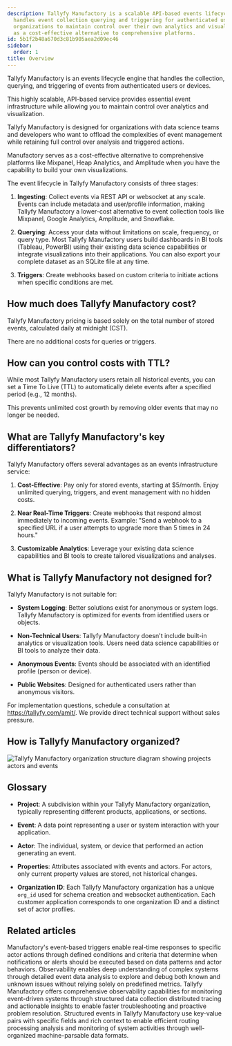 ```yaml
---
description: Tallyfy Manufactory is a scalable API-based events lifecycle engine that
  handles event collection querying and triggering for authenticated users while allowing
  organizations to maintain control over their own analytics and visualization capabilities
  as a cost-effective alternative to comprehensive platforms.
id: 5b1f2b48a670d3c81b905aea2d09ec46
sidebar:
  order: 1
title: Overview
---
```


Tallyfy Manufactory is an events lifecycle engine that handles the collection, querying, and triggering of events from authenticated users or devices.

This highly scalable, API-based service provides essential event infrastructure while allowing you to maintain control over analytics and visualization.

Tallyfy Manufactory is designed for organizations with data science teams and developers who want to offload the complexities of event management while retaining full control over analysis and triggered actions.

Manufactory serves as a cost-effective alternative to comprehensive platforms like Mixpanel, Heap Analytics, and Amplitude when you have the capability to build your own visualizations.

The event lifecycle in Tallyfy Manufactory consists of three stages:

1. **Ingesting**: Collect events via REST API or websocket at any scale. Events can include metadata and user/profile information, making Tallyfy Manufactory a lower-cost alternative to event collection tools like Mixpanel, Google Analytics, Amplitude, and Snowflake.

2. **Querying**: Access your data without limitations on scale, frequency, or query type. Most Tallyfy Manufactory users build dashboards in BI tools (Tableau, PowerBI) using their existing data science capabilities or integrate visualizations into their applications. You can also export your complete dataset as an SQLite file at any time.

3. **Triggers**: Create webhooks based on custom criteria to initiate actions when specific conditions are met.

## How much does Tallyfy Manufactory cost?

Tallyfy Manufactory pricing is based solely on the total number of stored events, calculated daily at midnight (CST).

There are no additional costs for queries or triggers.

## How can you control costs with TTL?

While most Tallyfy Manufactory users retain all historical events, you can set a Time To Live (TTL) to automatically delete events after a specified period (e.g., 12 months).

This prevents unlimited cost growth by removing older events that may no longer be needed.

## What are Tallyfy Manufactory's key differentiators?

Tallyfy Manufactory offers several advantages as an events infrastructure service:

1. **Cost-Effective**: Pay only for stored events, starting at $5/month. Enjoy unlimited querying, triggers, and event management with no hidden costs.

2. **Near Real-Time Triggers**: Create webhooks that respond almost immediately to incoming events. Example: "Send a webhook to a specified URL if a user attempts to upgrade more than 5 times in 24 hours."

3. **Customizable Analytics**: Leverage your existing data science capabilities and BI tools to create tailored visualizations and analyses.

## What is Tallyfy Manufactory not designed for?

Tallyfy Manufactory is not suitable for:

* **System Logging**: Better solutions exist for anonymous or system logs. Tallyfy Manufactory is optimized for events from identified users or objects.

* **Non-Technical Users**: Tallyfy Manufactory doesn't include built-in analytics or visualization tools. Users need data science capabilities or BI tools to analyze their data.

* **Anonymous Events**: Events should be associated with an identified profile (person or device).

* **Public Websites**: Designed for authenticated users rather than anonymous visitors.

For implementation questions, schedule a consultation at https://tallyfy.com/amit/. We provide direct technical support without sales pressure.

## How is Tallyfy Manufactory organized?

![Tallyfy Manufactory organization structure diagram showing projects actors and events](https://screenshots.tallyfy.com/manufactory-org-structure-v1.png)

## Glossary

* **Project**: A subdivision within your Tallyfy Manufactory organization, typically representing different products, applications, or sections.

* **Event**: A data point representing a user or system interaction with your application.

* **Actor**: The individual, system, or device that performed an action generating an event.

* **Properties**: Attributes associated with events and actors. For actors, only current property values are stored, not historical changes.

* **Organization ID**: Each Tallyfy Manufactory organization has a unique `org_id` used for schema creation and websocket authentication. Each customer application corresponds to one organization ID and a distinct set of actor profiles.


## Related articles
<CardGrid>
<LinkTitleCard header="<b>Manufactory > Triggers</b>" href="/products/manufactory/triggers/" > Manufactory's event-based triggers enable real-time responses to specific actor actions through defined conditions and criteria that determine when notifications or alerts should be executed based on data patterns and actor behaviors. </LinkTitleCard>
<LinkTitleCard header="<b>Best Practices > What is observability?</b>" href="/products/manufactory/best-practices/what-is-observability/" > Observability enables deep understanding of complex systems through detailed event data analysis to explore and debug both known and unknown issues without relying solely on predefined metrics. </LinkTitleCard>
<LinkTitleCard header="<b>Manufactory > Introduction to observability best practices</b>" href="/products/manufactory/best-practices/" > Tallyfy Manufactory offers comprehensive observability capabilities for monitoring event-driven systems through structured data collection distributed tracing and actionable insights to enable faster troubleshooting and proactive problem resolution. </LinkTitleCard>
<LinkTitleCard header="<b>Best Practices > Understanding structured events</b>" href="/products/manufactory/best-practices/understanding-structured-events/" > Structured events in Tallyfy Manufactory use key-value pairs with specific fields and rich context to enable efficient routing processing analysis and monitoring of system activities through well-organized machine-parsable data formats. </LinkTitleCard>
</CardGrid>